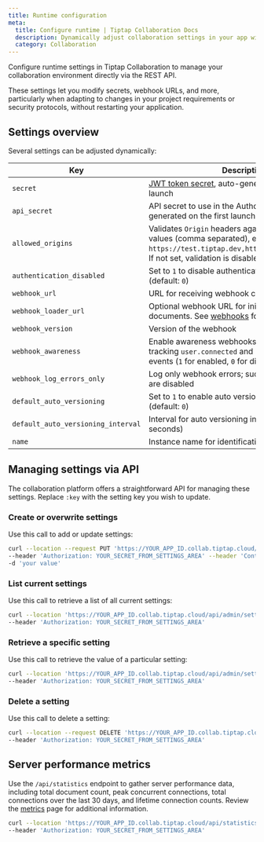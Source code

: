 ```yaml
---
title: Runtime configuration
meta:
  title: Configure runtime | Tiptap Collaboration Docs
  description: Dynamically adjust collaboration settings in your app with straightforward API calls. Adjust secrets, webhook URLs, and more.
  category: Collaboration
---
```



Configure runtime settings in Tiptap Collaboration to manage your collaboration environment directly via the REST API.

These settings let you modify secrets, webhook URLs, and more, particularly when adapting to changes in your project requirements or security protocols, without restarting your application.

## Settings overview

Several settings can be adjusted dynamically:

| Key                            | Description                                                                                                                                                                 |
| ------------------------------ | --------------------------------------------------------------------------------------------------------------------------------------------------------------------------- |
| `secret`                       | [JWT token secret](/collaboration/getting-started/authenticate), auto-generated on the first launch                                                                                                           |
| `api_secret`                   | API secret to use in the Authorization header, auto-generated on the first launch                                                                               |
| `allowed_origins`              | Validates `Origin` headers against the provided values (comma separated), e.g., `https://test.tiptap.dev,https://prod.tiptap.dev`; If not set, validation is disabled           |
| `authentication_disabled`      | Set to `1` to disable authentication, `0` to enable (default: `0`)                                                                                                          |
| `webhook_url`                  | URL for receiving webhook callbacks                                                                                                                                |
| `webhook_loader_url`           | Optional webhook URL for initially loading documents. See [webhooks](/collaboration/core-concepts/webhooks#loader-webhook) for more information. | 
| `webhook_version`              | Version of the webhook                                                                                                                                 |
| `webhook_awareness`            | Enable awareness webhooks for user activity, tracking `user.connected` and `user.disconnected` events (`1` for enabled, `0` for disabled)                                    |
| `webhook_log_errors_only`      | Log only webhook errors; successful webhook logs are disabled                                                                                            |
| `default_auto_versioning`      | Set to `1` to enable auto versioning, `0` to disable (default: `0`)                                                                                                    |
| `default_auto_versioning_interval` | Interval for auto versioning in seconds (default: `30` seconds)                                                                                               |
| `name`                         | Instance name for identification                                                                                                                       |

## Managing settings via API

The collaboration platform offers a straightforward API for managing these settings. Replace `:key` with the setting key you wish to update.

### Create or overwrite settings

Use this call to add or update settings:

```bash
curl --location --request PUT 'https://YOUR_APP_ID.collab.tiptap.cloud/api/admin/settings/:key' \
--header 'Authorization: YOUR_SECRET_FROM_SETTINGS_AREA' --header 'Content-Type: text/plain' \
-d 'your value'
```

### List current settings

Use this call to retrieve a list of all current settings:

```bash
curl --location 'https://YOUR_APP_ID.collab.tiptap.cloud/api/admin/settings' \
--header 'Authorization: YOUR_SECRET_FROM_SETTINGS_AREA'
```

### Retrieve a specific setting

Use this call to retrieve the value of a particular setting:

```bash
curl --location 'https://YOUR_APP_ID.collab.tiptap.cloud/api/admin/settings/:key' \
--header 'Authorization: YOUR_SECRET_FROM_SETTINGS_AREA'
```

### Delete a setting

Use this call to delete a setting:

```bash
curl --location --request DELETE 'https://YOUR_APP_ID.collab.tiptap.cloud/api/admin/settings/:key' \
--header 'Authorization: YOUR_SECRET_FROM_SETTINGS_AREA'
```

## Server performance metrics

Use the `/api/statistics` endpoint to gather server performance data, including total document count, peak concurrent connections, total connections over the last 30 days, and lifetime connection counts.
Review the [metrics](/collaboration/operations/metrics) page for additional information.

```bash
curl --location 'https://YOUR_APP_ID.collab.tiptap.cloud/api/statistics' \
--header 'Authorization: YOUR_SECRET_FROM_SETTINGS_AREA'
```